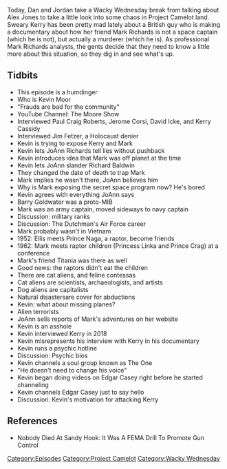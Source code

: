 {{DEFAULTSORT:
    #_EPISODE_0291:Feline Contessas And Canine Capitalists
}}{{Episode
    | title           = Feline Contessas And Canine Capitalists
    | caption         = [https://knowledgefight.libsyn.com/knowledge-fight-feline-contessas-and-canine-capitalists Listen to this episode on Libsyn]
    | episodeNumber   = 291
    | length          = 01:54:39
    | airDate         = May 1, 2019
    | episodeType     = [[:Category:Project Camelot|Project Camelot]], [[:Category:Wacky Wednesday|Wacky Wednesday]]
    | appearance      = [[Kevin Moore]], [[Kerry Cassidy]], [[Mark Richards]], [[Paul Craig Roberts]], [[Jerome Corsi]], [[David Icke]], [[Jim Fetzer]], [[JoAnn Richards]], [[Richard Baldwin]], [[Barry Goldwater]], [[The Dutchman]], [[Prince Naga]], [[Princess Linka]], [[Prince Crag]], [[Titania]], [[David]], [[Earth Angel]], [[Galaxy]], [[Rashme]], [[The One]], [[Edgar Casey]]
    | previousEpisode = [[290: April 25-26, 2019]]
    | nextEpisode     = [[292: January 14, 2013]]
}}

{{Stub}}

Today, Dan and Jordan take a Wacky Wednesday break from talking about Alex Jones to take a little look into some chaos in Project Camelot land. Sweary Kerry has been pretty mad lately about a British guy who is making a documentary about how her friend Mark Richards is not a space captain (which he is not), but actually a murderer (which he is). As professional Mark Richards analysts, the gents decide that they need to know a little more about this situation, so they dig in and see what's up.

==Tidbits==

*This episode is a humdinger
*Who is Kevin Moor
*"Frauds are bad for the community"
*YouTube Channel: The Moore Show
*Interviewed Paul Craig Roberts, Jerome Corsi, David Icke, and Kerry Cassidy
*Interviewed Jim Fetzer, a Holocaust denier
*Kevin is trying to expose Kerry and Mark
*Kevin lets JoAnn Richards tell lies without pushback
*Kevin introduces idea that Mark was off planet at the time
*Kevin lets JoAnn slander Richard Baldwin
*They changed the date of death to trap Mark
*Mark implies he wasn't there, JoAnn believes him
*Why is Mark exposing the secret space program now? He's bored
*Kevin agrees with everything JoAnn says
*Barry Goldwater was a proto-MIB
*Mark was an army captain, moved sideways to navy captain
*Discussion: military ranks
*Discussion: The Dutchman's Air Force career
*Mark probably wasn't in Vietnam
*1952: Ellis meets Prince Naga, a raptor, become friends
*1962: Mark meets raptor children (Princess Linka and Prince Crag) at a conference
*Mark's friend Titania was there as well
*Good news: the raptors didn't eat the children
*There are cat aliens, and feline contessas
*Cat aliens are scientists, archaeologists, and artists
*Dog aliens are capitalists
*Natural disastersare cover for abductions
*Kevin: what about missing planes?
*Alien terrorists
*JoAnn sells reports of Mark's adventures on her website
*Kevin is an asshole
*Kevin interviewed Kerry in 2018
*Kevin misrepresents his interview with Kerry in his documentary
*Kevin runs a psychic hotline
*Discussion: Psychic bios
*Kevin channels a soul group known as The One
*"He doesn't need to change his voice"
*Kevin began doing videos on Edgar Casey right before he started channeling
*Kevin channels Edgar Casey just to say hello
*Discussion: Kevin's motivation for attacking Kerry

==References==

*Nobody Died At Sandy Hook: It Was A FEMA Drill To Promote Gun Control

[[Category:Episodes]]
[[Category:Project Camelot]]
[[Category:Wacky Wednesday]]
